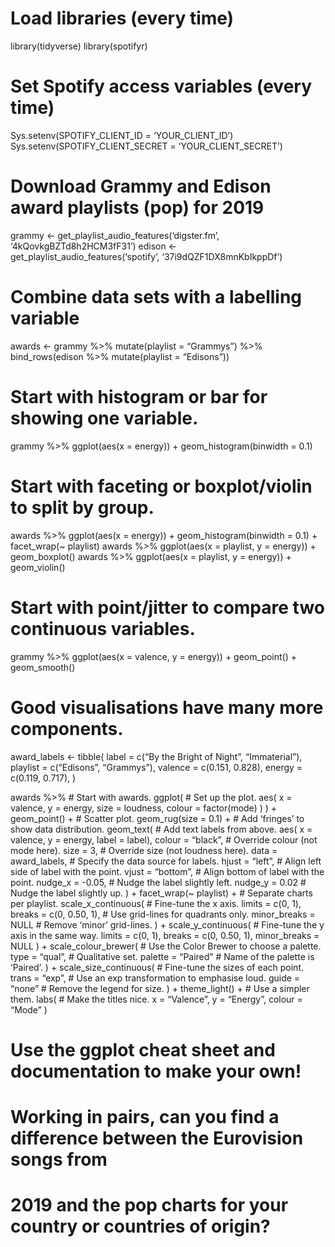 # Load libraries (every time)

library(tidyverse)
library(spotifyr)

# Set Spotify access variables (every time)

Sys.setenv(SPOTIFY_CLIENT_ID = 'YOUR_CLIENT_ID')
Sys.setenv(SPOTIFY_CLIENT_SECRET = 'YOUR_CLIENT_SECRET')

# Download Grammy and Edison award playlists (pop) for 2019

grammy <- get_playlist_audio_features('digster.fm', '4kQovkgBZTd8h2HCM3fF31')
edison <- get_playlist_audio_features('spotify', '37i9dQZF1DX8mnKbIkppDf')

# Combine data sets with a labelling variable

awards <-
    grammy %>% mutate(playlist = "Grammys") %>%
    bind_rows(edison %>% mutate(playlist = "Edisons"))

# Start with histogram or bar for showing one variable.

grammy %>% ggplot(aes(x = energy)) + geom_histogram(binwidth = 0.1)

# Start with faceting or boxplot/violin to split by group.

awards %>%
    ggplot(aes(x = energy)) +
    geom_histogram(binwidth = 0.1) +
    facet_wrap(~ playlist)
awards %>%
    ggplot(aes(x = playlist, y = energy)) +
    geom_boxplot()
awards %>%
    ggplot(aes(x = playlist, y = energy)) +
    geom_violin()

# Start with point/jitter to compare two continuous variables.

grammy %>% ggplot(aes(x = valence, y = energy)) + geom_point() + geom_smooth()

# Good visualisations have many more components.

award_labels <-
    tibble(
        label = c("By the Bright of Night", "Immaterial"),
        playlist = c("Edisons", "Grammys"),
        valence = c(0.151, 0.828),
        energy = c(0.119, 0.717),
    )

awards %>%                       # Start with awards.
    ggplot(                      # Set up the plot.
        aes(
            x = valence,
            y = energy,
            size = loudness,
            colour = factor(mode)
        )
    ) +
    geom_point() +               # Scatter plot.
    geom_rug(size = 0.1) +       # Add 'fringes' to show data distribution.
    geom_text(                   # Add text labels from above.
        aes(
            x = valence,
            y = energy,
            label = label),
        colour = "black",        # Override colour (not mode here).
        size = 3,                # Override size (not loudness here).
        data = award_labels,     # Specify the data source for labels.
        hjust = "left",          # Align left side of label with the point.
        vjust = "bottom",        # Align bottom of label with the point.
        nudge_x = -0.05,         # Nudge the label slightly left.
        nudge_y = 0.02           # Nudge the label slightly up.
    ) +
    facet_wrap(~ playlist) +     # Separate charts per playlist.
    scale_x_continuous(          # Fine-tune the x axis.
        limits = c(0, 1),
        breaks = c(0, 0.50, 1),  # Use grid-lines for quadrants only.
        minor_breaks = NULL      # Remove 'minor' grid-lines.
    ) +
    scale_y_continuous(          # Fine-tune the y axis in the same way.
        limits = c(0, 1),
        breaks = c(0, 0.50, 1),
        minor_breaks = NULL
    ) +
    scale_colour_brewer(         # Use the Color Brewer to choose a palette.
        type = "qual",           # Qualitative set.
        palette = "Paired"       # Name of the palette is 'Paired'.
    ) +
    scale_size_continuous(       # Fine-tune the sizes of each point.
        trans = "exp",           # Use an exp transformation to emphasise loud.
        guide = "none"           # Remove the legend for size.
    ) +
    theme_light() +              # Use a simpler them.
    labs(                        # Make the titles nice.
        x = "Valence",
        y = "Energy",
        colour = "Mode"
    )

# Use the ggplot cheat sheet and documentation to make your own!
#
# Working in pairs, can you find a difference between the Eurovision songs from
# 2019 and the pop charts for your country or countries of origin?